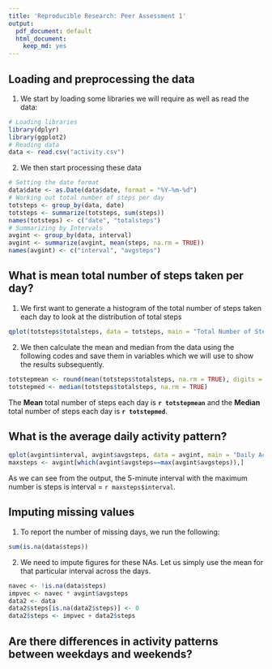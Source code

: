 ```yaml
---
title: 'Reproducible Research: Peer Assessment 1'
output:
  pdf_document: default
  html_document:
    keep_md: yes
---
```


## Loading and preprocessing the data

1. We start by loading some libraries we will require as well as read the data:

```r
# Loading libraries
library(dplyr)
library(ggplot2)
# Reading data
data <- read.csv("activity.csv")
```

2. We then start processing these data

``` r
# Setting the date format
data$date <- as.Date(data$date, format = "%Y-%m-%d")
# Working out total number of steps per day
totsteps <- group_by(data, date)
totsteps <- summarize(totsteps, sum(steps))
names(totsteps) <- c("date", "totalsteps")
# Summarizing by Intervals
avgint <- group_by(data, interval)
avgint <- summarize(avgint, mean(steps, na.rm = TRUE))
names(avgint) <- c("interval", "avgsteps")

```


## What is mean total number of steps taken per day?

1. We first want to generate a histogram of the total number of steps taken each day to look at the distribution of total steps

```r

qplot(totsteps$totalsteps, data = totsteps, main = "Total Number of Steps Taken Each Day", geom = "histogram")
```

2. We then calculate the mean and median from the data using the following codes and save them in variables which we will use to show the results subsequently.

``` r
totstepmean <- round(mean(totsteps$totalsteps, na.rm = TRUE), digits = 2)
totstepmed <- median(totsteps$totalsteps, na.rm = TRUE)
```

The **Mean** total number of steps each day is **`r totstepmean `** and the **Median** total number of steps each day is **`r totstepmed`**.


## What is the average daily activity pattern?

```r
qplot(avgint$interval, avgint$avgsteps, data = avgint, main = "Daily Activity Pattern", geom = "line")
maxsteps <- avgint[which(avgint$avgsteps==max(avgint$avgsteps)),]

```

As we can see from the output, the 5-minute interval with the maximum number is steps is interval = `r maxsteps$interval`.

## Imputing missing values

1. To report the number of missing days, we run the following:

```r
sum(is.na(data$steps))
```

2. We need to impute figures for these NAs. Let us simply use the mean for that particular interval across the days.

```r
navec <- !is.na(data$steps)
impvec <- navec * avgint$avgsteps
data2 <- data
data2$steps[is.na(data2$steps)] <- 0
data2$steps <- impvec + data2$steps
```



## Are there differences in activity patterns between weekdays and weekends?




